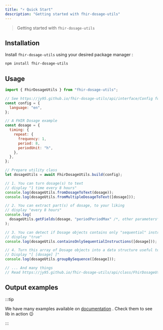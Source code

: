```yaml
---
title: "⚡ Quick Start"
description: "Getting started with fhir-dosage-utils"
---
```



> Getting started with `fhir-dosage-utils`

## Installation

Install `fhir-dosage-utils` using your desired package manager :

```bash npm2yarn
npm install fhir-dosage-utils
```

## Usage

```jsx title="main.js"
import { FhirDosageUtils } from "fhir-dosage-utils";

// See https://jy95.github.io/fhir-dosage-utils/api/interface/Config for more info about config
const config = {
  language: "en",
};

// A FHIR Dosage example
const dosage = {
  timing: {
    repeat: {
      frequency: 1,
      period: 8,
      periodUnit: "h",
    },
  },
};

// Prepare utility class
let dosageUtils = await FhirDosageUtils.build(config);

// 1. You can turn dosage(s) to text
// display "1 time every 8 hours"
console.log(dosageUtils.fromDosageToText(dosage));
console.log(dosageUtils.fromMultipleDosageToText([dosage]));

// 2. You can extract part(s) of dosage, to your liking
// display "every 8 hours"
console.log(
  dosageUtils.getFields(dosage, "periodPeriodMax" /*, other parameters*/),
);

// 3. You can detect if Dosage objects contains only "sequential" instructions
// display "true"
console.log(dosageUtils.containsOnlySequentialInstructions([dosage]));

// 4. Turn this array of Dosage objects into a data structure useful to handle "sequential" and "concurrent" instructions (cf. "sequence" property).
// Display "[ [dosage] ]"
console.log(dosageUtils.groupBySequence([dosage]));

// ... And many things
// Read https://jy95.github.io/fhir-dosage-utils/api/class/FhirDosageUtils for more info
```

## Output examples

:::tip

We have many examples available on [documentation](demo/specs) . Check them to see lib in action 😉

:::
